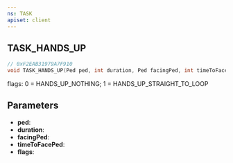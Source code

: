 ```yaml
---
ns: TASK
apiset: client
---
```

## TASK_HANDS_UP

```c
// 0xF2EAB31979A7F910
void TASK_HANDS_UP(Ped ped, int duration, Ped facingPed, int timeToFacePed, int flags);
```

flags: 0 = HANDS_UP_NOTHING; 1 = HANDS_UP_STRAIGHT_TO_LOOP

## Parameters
* **ped**:
* **duration**:
* **facingPed**:
* **timeToFacePed**:
* **flags**:
